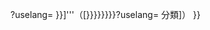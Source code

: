 {{Sister
|project = commons
|position = {{{position|}}}
|text = [[维基共享资源]]中相關的多媒體資源：'''[{{localurl:Commons:{{{1|{{PAGENAMEE}}}}}}}?uselang={{int:lang}} {{{2|{{PAGENAME}}}}}]'''（[{{localurl:Commons:Category:{{{cat|{{{3|{{{1|{{PAGENAMEE}}}}}}}}}}}}}?uselang={{int:lang}} 分類]）
}}<noinclude>
{{Documentation}}
</noinclude>
